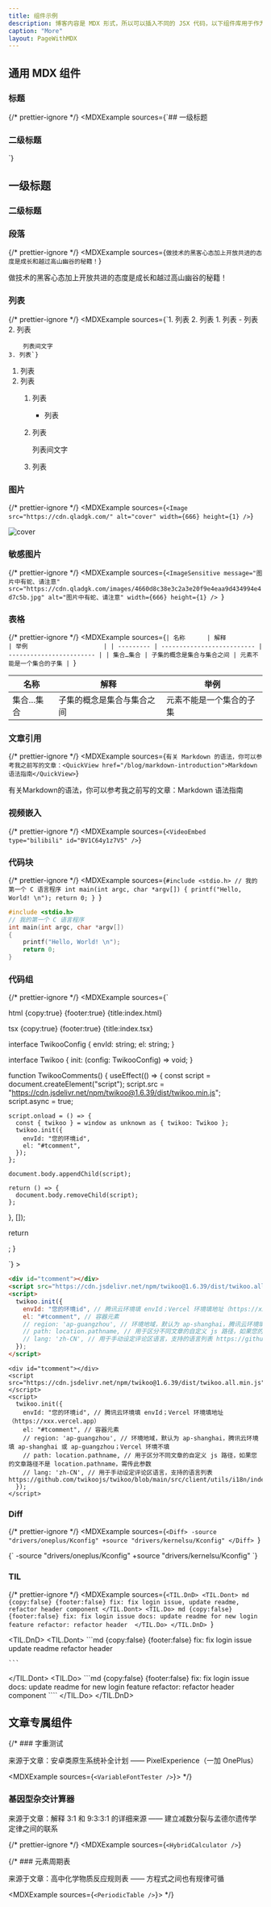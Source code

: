```yaml
---
title: 组件示例
description: 博客内容是 MDX 形式，所以可以插入不同的 JSX 代码，以下组件库用于作为我的备忘录，提供的代码并不保证其可用性
caption: "More"
layout: PageWithMDX
---
```



## 通用 MDX 组件

### 标题

{/* prettier-ignore */}
<MDXExample
  sources={`## 一级标题
  ### 二级标题
  `}
>
  ## 一级标题 
  ### 二级标题
</MDXExample>

### 段落

{/* prettier-ignore */}
<MDXExample
  sources={`做技术的黑客心态加上开放共进的态度是成长和越过高山幽谷的秘籍！`}
>
  做技术的黑客心态加上开放共进的态度是成长和越过高山幽谷的秘籍！
</MDXExample>

### 列表

{/* prettier-ignore */}
<MDXExample
  sources={`1. 列表
2. 列表
    1. 列表
        - 列表
    2. 列表
        
        列表间文字
    3. 列表`}
>
1. 列表
2. 列表
    1. 列表
        - 列表
    2. 列表
        
        列表间文字
    3. 列表
</MDXExample>

### 图片


{/* prettier-ignore */}
<MDXExample
  sources={`<Image
  src="https://cdn.qladgk.com/"
  alt="cover"
  width={666}
  height={1}
/>`}
>
  <Image
    src="https://cdn.qladgk.com/images/20250509235454284.png"
    alt="cover"
    width={666}
    height={1}
  />
</MDXExample>


### 敏感图片

{/* prettier-ignore */}
<MDXExample
  sources={`<ImageSensitive
  message="图片中有蛇、请注意"
  src="https://cdn.qladgk.com/images/4660d8c38e3c2a3e20f9e4eaa9d434994e4d7c5b.jpg"
  alt="图片中有蛇、请注意"
  width={666}
  height={1}
  />
  `}
>
  <ImageSensitive
  message="图片中有蛇、请注意"
  src="https://cdn.qladgk.com/images/4660d8c38e3c2a3e20f9e4eaa9d434994e4d7c5b.jpg"
  alt="图片中有蛇、请注意"
  width={666}
  height={1}
  />
</MDXExample>

### 表格

{/* prettier-ignore */}
<MDXExample
  sources={`| 名称      | 解释                       | 举例                     |
  | --------- | -------------------------- | ------------------------ |
  | 集合…集合 | 子集的概念是集合与集合之间 | 元素不能是一个集合的子集 |
`}
>
| 名称      | 解释                       | 举例                     |
| --------- | -------------------------- | ------------------------ |
| 集合…集合 | 子集的概念是集合与集合之间 | 元素不能是一个集合的子集 |
</MDXExample>

### 文章引用


{/* prettier-ignore */}
<MDXExample
  sources={`有关 Markdown 的语法，你可以参考我之前写的文章：<QuickView href="/blog/markdown-introduction">Markdown 语法指南</QuickView>`}
>
  有关Markdown的语法，你可以参考我之前写的文章：<QuickView href="/blog/markdown-introduction">Markdown 语法指南</QuickView>
</MDXExample>

### 视频嵌入


{/* prettier-ignore */}
<MDXExample
  sources={`<VideoEmbed type="bilibili" id="BV1C64y1z7V5" />`}
>
  <VideoEmbed type="bilibili" id="BV1C64y1z7V5" />
</MDXExample>

### 代码块

{/* prettier-ignore */}
<MDXExample
  sources={`#include <stdio.h>
  // 我的第一个 C 语言程序
  int main(int argc, char *argv[])
  {
      printf("Hello, World! \n");
      return 0;
  }
`}
>
  ```c
  #include <stdio.h>
  // 我的第一个 C 语言程序
  int main(int argc, char *argv[])
  {
      printf("Hello, World! \n");
      return 0;
  }
  ```
</MDXExample>

### 代码组


{/* prettier-ignore */}
<MDXExample
  sources={`<CodeGroup variant="file">

html {copy:true} {footer:true} {title:index.html}

<div id="tcomment"></div>
<script src="https://cdn.jsdelivr.net/npm/twikoo@1.6.39/dist/twikoo.all.min.js"></script>
<script>
  twikoo.init({
    envId: "您的环境id", // 腾讯云环境填 envId；Vercel 环境填地址（https://xxx.vercel.app）
    el: "#tcomment", // 容器元素
    // region: 'ap-guangzhou', // 环境地域，默认为 ap-shanghai，腾讯云环境填 ap-shanghai 或 ap-guangzhou；Vercel 环境不填
    // path: location.pathname, // 用于区分不同文章的自定义 js 路径，如果您的文章路径不是 location.pathname，需传此参数
    // lang: 'zh-CN', // 用于手动设定评论区语言，支持的语言列表 https://github.com/twikoojs/twikoo/blob/main/src/client/utils/i18n/index.js
  });
</script>

tsx {copy:true} {footer:true} {title:index.tsx}

interface TwikooConfig {
envId: string;
el: string;
}

interface Twikoo {
init: (config: TwikooConfig) => void;
}

function TwikooComments() {
useEffect(() => {
const script = document.createElement("script");
script.src =
"https://cdn.jsdelivr.net/npm/twikoo@1.6.39/dist/twikoo.min.js";
script.async = true;

    script.onload = () => {
      const { twikoo } = window as unknown as { twikoo: Twikoo };
      twikoo.init({
        envId: "您的环境id",
        el: "#tcomment",
      });
    };

    document.body.appendChild(script);

    return () => {
      document.body.removeChild(script);
    };

}, []);

return <div id="tcomment" />;
}


</CodeGroup>
`}
>
<CodeGroup variant="file">

```html {copy:true} {footer:true} {title:index.html}
<div id="tcomment"></div>
<script src="https://cdn.jsdelivr.net/npm/twikoo@1.6.39/dist/twikoo.all.min.js"></script>
<script>
  twikoo.init({
    envId: "您的环境id", // 腾讯云环境填 envId；Vercel 环境填地址（https://xxx.vercel.app）
    el: "#tcomment", // 容器元素
    // region: 'ap-guangzhou', // 环境地域，默认为 ap-shanghai，腾讯云环境填 ap-shanghai 或 ap-guangzhou；Vercel 环境不填
    // path: location.pathname, // 用于区分不同文章的自定义 js 路径，如果您的文章路径不是 location.pathname，需传此参数
    // lang: 'zh-CN', // 用于手动设定评论区语言，支持的语言列表 https://github.com/twikoojs/twikoo/blob/main/src/client/utils/i18n/index.js
  });
</script>
```

```tsx {copy:true} {footer:true} {title:index.tsx}
<div id="tcomment"></div>
<script src="https://cdn.jsdelivr.net/npm/twikoo@1.6.39/dist/twikoo.all.min.js"></script>
<script>
  twikoo.init({
    envId: "您的环境id", // 腾讯云环境填 envId；Vercel 环境填地址（https://xxx.vercel.app）
    el: "#tcomment", // 容器元素
    // region: 'ap-guangzhou', // 环境地域，默认为 ap-shanghai，腾讯云环境填 ap-shanghai 或 ap-guangzhou；Vercel 环境不填
    // path: location.pathname, // 用于区分不同文章的自定义 js 路径，如果您的文章路径不是 location.pathname，需传此参数
    // lang: 'zh-CN', // 用于手动设定评论区语言，支持的语言列表 https://github.com/twikoojs/twikoo/blob/main/src/client/utils/i18n/index.js
  });
</script>
```

</CodeGroup>

</MDXExample>

### Diff


{/* prettier-ignore */}
<MDXExample
  sources={`<Diff>
-source "drivers/oneplus/Kconfig"
+source "drivers/kernelsu/Kconfig"
</Diff>
`}
>
<Diff>
  {`
-source "drivers/oneplus/Kconfig"
+source "drivers/kernelsu/Kconfig"
`}

</Diff>
</MDXExample>

### TIL


{/* prettier-ignore */}
<MDXExample
  sources={`<TIL.DnD>
  <TIL.Dont>
    md {copy:false} {footer:false}
    fix: fix login issue, update readme, refactor header component
  </TIL.Dont>
  <TIL.Do>
    md {copy:false} {footer:false}
    fix: fix login issue
    docs: update readme for new login feature
    refactor: refactor header 
  </TIL.Do>
</TIL.DnD>
`}
>
<TIL.DnD>
  <TIL.Dont>
    ```md {copy:false} {footer:false}
    fix: fix login issue update readme refactor header

    ```

  </TIL.Dont>
  <TIL.Do>
    ```md {copy:false} {footer:false}
    fix: fix login issue
    docs: update readme for new login feature
    refactor: refactor header component
    ````
  </TIL.Do>
</TIL.DnD>
</MDXExample>

## 文章专属组件

{/\* ### 字重测试

来源于文章：<QuickView href="/blog/pixelexperience-optimize">安卓类原生系统补全计划 —— PixelExperience（一加 OnePlus）</QuickView>


<MDXExample sources={`<VariableFontTester />`}>
  <VariableFontTester />
</MDXExample>
*/}

### 基因型杂交计算器

来源于文章：<QuickView href="/blog/link-genetic-and-meiosis">解释 3:1 和 9:3:3:1 的详细来源 —— 建立减数分裂与孟德尔遗传学定律之间的联系</QuickView>


{/* prettier-ignore */}
<MDXExample
  sources={`<HybridCalculator />`}
>
<HybridCalculator />
</MDXExample>

{/\* ### 元素周期表

来源于文章：<QuickView href="/blog/chemical-reaction-rules">高中化学物质反应规则表 —— 方程式之间也有规律可循</QuickView>


<MDXExample sources={`<PeriodicTable />`}>
  <PeriodicTable />
</MDXExample>
*/}

